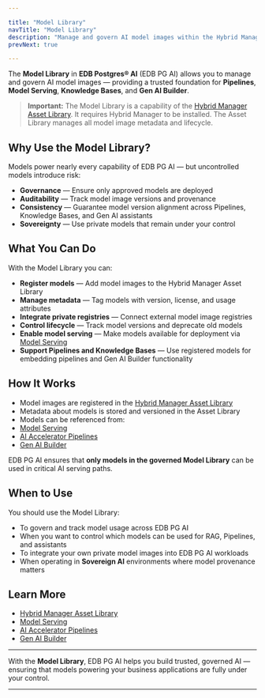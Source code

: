 ```yaml
---

title: "Model Library"
navTitle: "Model Library"
description: "Manage and govern AI model images within the Hybrid Manager Asset Library for use in AI Accelerator Pipelines and Model Serving."
prevNext: true

---
```


The **Model Library** in **EDB Postgres® AI** (EDB PG AI) allows you to manage and govern AI model images — providing a trusted foundation for **Pipelines**, **Model Serving**, **Knowledge Bases**, and **Gen AI Builder**.

> **Important:** The Model Library is a capability of the [Hybrid Manager Asset Library](../../hybrid-manager/using_hybrid_manager/image-management/asset-library.mdx).
> It requires Hybrid Manager to be installed. The Asset Library manages all model image metadata and lifecycle.

## Why Use the Model Library?

Models power nearly every capability of EDB PG AI — but uncontrolled models introduce risk:

-   **Governance** — Ensure only approved models are deployed
-   **Auditability** — Track model image versions and provenance
-   **Consistency** — Guarantee model version alignment across Pipelines, Knowledge Bases, and Gen AI assistants
-   **Sovereignty** — Use private models that remain under your control

## What You Can Do

With the Model Library you can:

-   **Register models** — Add model images to the Hybrid Manager Asset Library
-   **Manage metadata** — Tag models with version, license, and usage attributes
-   **Integrate private registries** — Connect external model image registries
-   **Control lifecycle** — Track model versions and deprecate old models
-   **Enable model serving** — Make models available for deployment via [Model Serving](serving/)
-   **Support Pipelines and Knowledge Bases** — Use registered models for embedding pipelines and Gen AI Builder functionality

## How It Works

-   Model images are registered in the [Hybrid Manager Asset Library](../../hybrid-manager/using_hybrid_manager/image-management/asset-library.mdx)
-   Metadata about models is stored and versioned in the Asset Library
-   Models can be referenced from:
-   [Model Serving](serving/)
-   [AI Accelerator Pipelines](/edb-postgres-ai/latest/ai-factory/pipeline/)
-   [Gen AI Builder](/edb-postgres-ai/latest/ai-factory/gen-ai/builder/)

EDB PG AI ensures that **only models in the governed Model Library** can be used in critical AI serving paths.

## When to Use

You should use the Model Library:

-   To govern and track model usage across EDB PG AI
-   When you want to control which models can be used for RAG, Pipelines, and assistants
-   To integrate your own private model images into EDB PG AI workloads
-   When operating in **Sovereign AI** environments where model provenance matters

## Learn More

-   [Hybrid Manager Asset Library](../../hybrid-manager/using_hybrid_manager/image-management/asset-library.mdx)
-   [Model Serving](serving/)
-   [AI Accelerator Pipelines](/edb-postgres-ai/latest/ai-factory/pipeline/)
-   [Gen AI Builder](/edb-postgres-ai/latest/ai-factory/gen-ai/builder/)

* * *

With the **Model Library**, EDB PG AI helps you build trusted, governed AI — ensuring that models powering your business applications are fully under your control.

* * *
